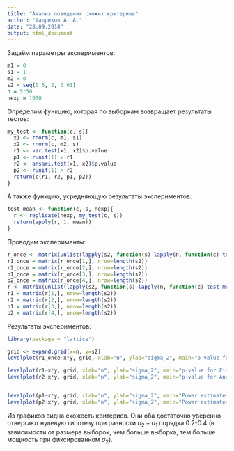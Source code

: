 ---
title: "Анализ поведения схожих критериев"
author: "Шадриков А. А."
date: "28.09.2014"
output: html_document
---

Задаём параметры экспериментов:
```{r}
m1 = 0
s1 = 1
m2 = 0
s2 = seq(0.5, 2, 0.01)
n = 5:50
nexp = 1000
```

Определим функцию, которая по выборкам возвращает результаты тестов:
```{r}
my_test <- function(c, s){
  x1 <- rnorm(c, m1, s1)
  x2 <- rnorm(c, m2, s)
  r1 <- var.test(x1, x2)$p.value
  p1 <- runif(1) > r1
  r2 <- ansari.test(x1, x2)$p.value
  p2 <- runif(1) > r2
  return(c(r1, r2, p1, p2))
}
```

А также функцию, усредняющую результаты экспериментов:
```{r}
test_mean <- function(c, s, nexp){
  r <- replicate(nexp, my_test(c, s))
  return(apply(r, 1, mean))
}
```

Проводим эксперименты:
```{r}
r_once <- matrix(unlist(lapply(s2, function(s) lapply(n, function(c) test_mean(c, s, 1)))), nrow=4)
r1_once = matrix(r_once[1,], nrow=length(s2))
r2_once = matrix(r_once[2,], nrow=length(s2))
p1_once = matrix(r_once[3,], nrow=length(s2))
p2_once = matrix(r_once[4,], nrow=length(s2))
r <- matrix(unlist(lapply(s2, function(s) lapply(n, function(c) test_mean(c, s, nexp)))), nrow=4)
r1 = matrix(r[1,], nrow=length(s2))
r2 = matrix(r[2,], nrow=length(s2))
p1 = matrix(r[3,], nrow=length(s2))
p2 = matrix(r[4,], nrow=length(s2))
```

Результаты экспериментов:

```{r, echo=FALSE}
library(package = "lattice")

grid <- expand.grid(x=n, y=s2)
levelplot(r1_once~x*y, grid, xlab="n", ylab="sigma_2", main="p-value for one experiment with Fisher test", caption="MY")

levelplot(r1~x*y, grid, xlab="n", ylab="sigma_2", main="p-value for Fisher test (mean for 1000 experiments)")
levelplot(r2~x*y, grid, xlab="n", ylab="sigma_2", main="p-value for Ansari-Bradley test (mean for 1000 experiments)")


levelplot(p1~x*y, grid, xlab="n", ylab="sigma_2", main="Power estimates for AFisher test")
levelplot(p2~x*y, grid, xlab="n", ylab="sigma_2", main="Power estimates for Ansari-Bradley test")
```

Из графиков видна схожесть критериев.
Они оба достаточно уверенно отвергают нулевую гипотезу при разности $\sigma_2 - \sigma_1$ порядка 0.2-0.4 (в зависимости от размера выборок, чем больше выборка, тем больше мощность при фиксированном $\sigma_2$).

